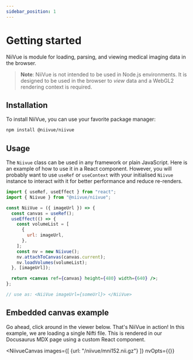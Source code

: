 ```yaml
---
sidebar_position: 1
---
```



# Getting started

NiiVue is module for loading, parsing, and viewing medical imaging data in the browser.

> **Note**: NiiVue is not intended to be used in Node.js environments. It is designed to be used in the browser to _view_ data and a WebGL2 rendering context is required. 

## Installation

To install NiiVue, you can use your favorite package manager:

```bash
npm install @niivue/niivue
```

## Usage

The `Niivue` class can be used in any framework or plain JavaScript. Here is an example of how to use it in a React component. However, you will probably want to use `useRef` or `useContext` with your initialised `Niivue` instance to interact with it for better performance and reduce re-renders.

```jsx
import { useRef, useEffect } from "react";
import { Niivue } from "@niivue/niivue";

const NiiVue = ({ imageUrl }) => {
  const canvas = useRef();
  useEffect(() => {
    const volumeList = [
      {
        url: imageUrl,
      },
    ];
    const nv = new Niivue();
    nv.attachToCanvas(canvas.current);
    nv.loadVolumes(volumeList);
  }, [imageUrl]);

  return <canvas ref={canvas} height={480} width={640} />;
};

// use as: <NiiVue imageUrl={someUrl}> </NiiVue>
```
## Embedded canvas example

Go ahead, click around in the viewer below. That's NiiVue in action! In this example, we are loading a single Nifti file. This is rendered in our Docusaurus MDX page using a custom React component.

<NiivueCanvas
    images={[
        {url: "/niivue/mni152.nii.gz"}
    ]}
    nvOpts={{}}
>
</NiivueCanvas>